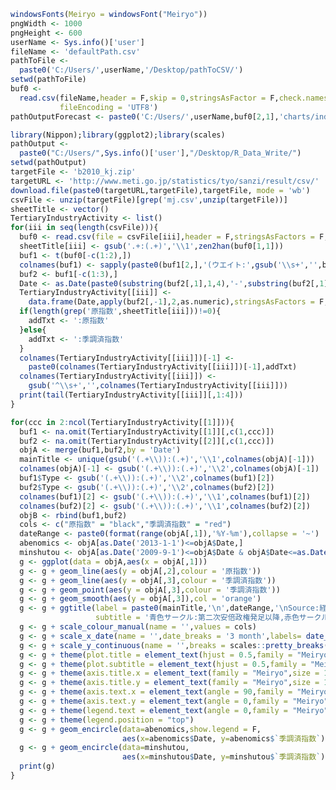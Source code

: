 ```r
windowsFonts(Meiryo = windowsFont("Meiryo"))
pngWidth <- 1000
pngHeight <- 600
userName <- Sys.info()['user']
fileName <- 'defaultPath.csv'
pathToFile <-
  paste0('C:/Users/',userName,'/Desktop/pathToCSV/')
setwd(pathToFile)
buf0 <-
  read.csv(fileName,header = F,skip = 0,stringsAsFactor = F,check.names = F,
           fileEncoding = 'UTF8')
pathOutputForecast <- paste0('C:/Users/',userName,buf0[2,1],'charts/indicator/AMCCchartImages/')
```

```r
library(Nippon);library(ggplot2);library(scales)
pathOutput <- 
  paste0("C:/Users/",Sys.info()['user'],"/Desktop/R_Data_Write/")
setwd(pathOutput)
targetFile <- 'b2010_kj.zip'
targetURL <- 'http://www.meti.go.jp/statistics/tyo/sanzi/result/csv/'
download.file(paste0(targetURL,targetFile),targetFile, mode = 'wb')
csvFile <- unzip(targetFile)[grep('mj.csv',unzip(targetFile))]
sheetTitle <- vector()
TertiaryIndustryActivity <- list()
for(iii in seq(length(csvFile))){
  buf0 <- read.csv(file = csvFile[iii],header = F,stringsAsFactors = F,fileEncoding = 'shift_jis')
  sheetTitle[iii] <- gsub('.+:(.+)','\\1',zen2han(buf0[1,1]))
  buf1 <- t(buf0[-c(1:2),])
  colnames(buf1) <- sapply(paste0(buf1[2,],'(ウエイト:',gsub('\\s+','',buf1[3,]),')'),zen2han)
  buf2 <- buf1[-c(1:3),]
  Date <- as.Date(paste0(substring(buf2[,1],1,4),'-',substring(buf2[,1],5,6),'-1'))
  TertiaryIndustryActivity[[iii]] <- 
    data.frame(Date,apply(buf2[,-1],2,as.numeric),stringsAsFactors = F,check.names = F,row.names = NULL)
  if(length(grep('原指数',sheetTitle[iii]))!=0){
    addTxt <- ':原指数'
  }else{
    addTxt <- ':季調済指数'
  }
  colnames(TertiaryIndustryActivity[[iii]])[-1] <-
    paste0(colnames(TertiaryIndustryActivity[[iii]])[-1],addTxt)
  colnames(TertiaryIndustryActivity[[iii]]) <-
    gsub('^\\s+','',colnames(TertiaryIndustryActivity[[iii]]))
  print(tail(TertiaryIndustryActivity[[iii]][,1:4]))
}
```

```r
for(ccc in 2:ncol(TertiaryIndustryActivity[[1]])){
  buf1 <- na.omit(TertiaryIndustryActivity[[1]][,c(1,ccc)])
  buf2 <- na.omit(TertiaryIndustryActivity[[2]][,c(1,ccc)])
  objA <- merge(buf1,buf2,by = 'Date')
  mainTitle <- unique(gsub('(.+\\)):(.+)','\\1',colnames(objA)[-1]))
  colnames(objA)[-1] <- gsub('(.+\\)):(.+)','\\2',colnames(objA)[-1])
  buf1$Type <- gsub('(.+\\)):(.+)','\\2',colnames(buf1)[2])
  buf2$Type <- gsub('(.+\\)):(.+)','\\2',colnames(buf2)[2])
  colnames(buf1)[2] <- gsub('(.+\\)):(.+)','\\1',colnames(buf1)[2])
  colnames(buf2)[2] <- gsub('(.+\\)):(.+)','\\1',colnames(buf2)[2])
  objB <- rbind(buf1,buf2)
  cols <- c("原指数" = "black","季調済指数" = "red")
  dateRange <- paste0(format(range(objA[,1]),'%Y-%m'),collapse = '~')
  abenomics <- objA[as.Date('2013-1-1')<=objA$Date,]
  minshutou <- objA[as.Date('2009-9-1')<=objA$Date & objA$Date<=as.Date('2012-12-1'),]
  g <- ggplot(data = objA,aes(x = objA[,1]))
  g <- g + geom_line(aes(y = objA[,2],colour = '原指数'))
  g <- g + geom_line(aes(y = objA[,3],colour = '季調済指数'))
  g <- g + geom_point(aes(y = objA[,3],colour = '季調済指数'))
  g <- g + geom_smooth(aes(y = objA[,3]),col = 'orange')
  g <- g + ggtitle(label = paste0(mainTitle,'\n',dateRange,'\nSource:経済産業省'),
                   subtitle = '青色サークル:第二次安倍政権発足以降,赤色サークル:民主党政権時')
  g <- g + scale_colour_manual(name = '',values = cols)
  g <- g + scale_x_date(name = '',date_breaks = '3 month',labels= date_format('%Y-%m'))
  g <- g + scale_y_continuous(name = '',breaks = scales::pretty_breaks(10),sec.axis = dup_axis())
  g <- g + theme(plot.title = element_text(hjust = 0.5,family = "Meiryo",size = 20))
  g <- g + theme(plot.subtitle = element_text(hjust = 0.5,family = "Meiryo",size = 12))
  g <- g + theme(axis.title.x = element_text(family = "Meiryo",size = 16)) 
  g <- g + theme(axis.title.y = element_text(family = "Meiryo",size = 16)) 
  g <- g + theme(axis.text.x = element_text(angle = 90,family = "Meiryo",size = 12,vjust = 0.5)) 
  g <- g + theme(axis.text.y = element_text(angle = 0,family = "Meiryo",size = 16))
  g <- g + theme(legend.text = element_text(angle = 0,family = "Meiryo",size = 16))
  g <- g + theme(legend.position = "top")
  g <- g + geom_encircle(data=abenomics,show.legend = F,
                         aes(x=abenomics$Date, y=abenomics$`季調済指数`),color="blue",size=1,expand=0.01)
  g <- g + geom_encircle(data=minshutou,
                         aes(x=minshutou$Date, y=minshutou$`季調済指数`),color="red",size=1,expand=0.01)
  print(g)
}
```
